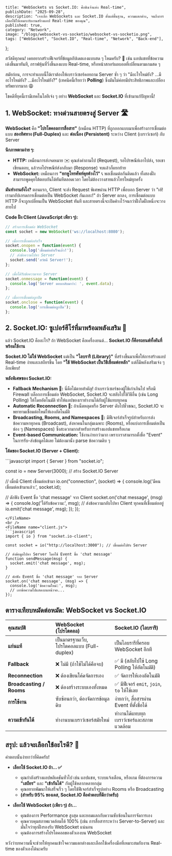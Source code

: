    title: "WebSockets vs Socket.IO: ศึกชิงเจ้าแห่ง Real-time",
    publishDate: "2025-09-28",
    description: "เจาะลึก WebSockets และ Socket.IO ตั้งแต่พื้นฐาน, ความแตกต่าง, จนถึงการเลือกใช้ให้เหมาะกับงานสร้างแอป Real-time ของคุณ",
    published: true,
    category: "Network",
    image: "/blogs/websocket-vs-socketio/websocket-vs-socketio.png",
    tags: ["WebSocket", "Socket.IO", "Real-time", "Network", "Back-end"],
};

สวัสดีทุกคน! เคยอยากสร้างฟีเจอร์ที่ข้อมูลอัปเดตเองแบบสด ๆ ไหมครับ? 🤔 เช่น แอปแชทที่ข้อความเด้งขึ้นมาทันที, กราฟหุ้นที่วิ่งขึ้นลงแบบ Real-time, หรือหน้าสกอร์ผลบอลที่เปลี่ยนตามเกมสด ๆ

สมัยก่อน, การจะทำแบบนี้ได้เราต้องให้เบราว์เซอร์คอยถาม Server ซ้ำ ๆ ว่า "มีอะไรใหม่ยัง? ...มีอะไรใหม่ยัง? ...มีอะไรใหม่ยัง?" (เทคนิคนี้เรียกว่า **Polling**) ซึ่งมันไม่ค่อยมีประสิทธิภาพและเปลืองทรัพยากรมาก 😩

โชคดีที่ยุคนี้เรามีเทคโนโลยีเจ๋ง ๆ อย่าง **WebSocket** และ **Socket.IO** ที่เข้ามาแก้ปัญหานี้!

## 1. WebSocket: ทางด่วนสายตรงสู่ Server 🛣️

**WebSocket** คือ **"โปรโตคอลการสื่อสาร"** (เหมือน HTTP) ที่ถูกออกแบบมาเพื่อสร้างการเชื่อมต่อแบบ **สองทิศทาง (Full-Duplex)** และ **ต่อเนื่อง (Persistent)** ระหว่าง Client (เบราว์เซอร์) กับ Server

**นึกภาพตามง่าย ๆ:**
*   **HTTP:** เหมือนการส่งจดหมาย ✉️ คุณส่งคำถามไป (Request), รอไปรษณีย์เอาไปส่ง, รอเขาเขียนตอบ, แล้วรอไปรษณีย์ส่งกลับมา (Response) จบแล้วก็แยกย้าย
*   **WebSocket:** เหมือนการ **"ยกหูโทรศัพท์คุยค้างไว้"** 📞 พอเชื่อมต่อกันติดแล้ว ทั้งสองฝั่งสามารถพูดคุยโต้ตอบกันได้ทันทีตลอดเวลา โดยไม่ต้องวางสายแล้วโทรใหม่ทุกครั้ง

**มันทำงานยังไง?**
ตอนแรก, Client จะส่ง Request พิเศษผ่าน HTTP เพื่อบอก Server ว่า "เฮ้! เรามาอัปเกรดการเชื่อมต่อเป็น WebSocket กันเถอะ!" ถ้า Server ตกลง, การเชื่อมต่อแบบ HTTP ก็จะถูกเปลี่ยนเป็น WebSocket ทันที และสายตรงนี้จะเปิดค้างไว้จนกว่าฝั่งใดฝั่งหนึ่งจะวางสายไป

**Code ฝั่ง Client (JavaScript เพียว ๆ):**
<FileName name="client.js">
```javascript
// สร้างการเชื่อมต่อ WebSocket
const socket = new WebSocket('ws://localhost:8080');

// เมื่อการเชื่อมต่อสำเร็จ
socket.onopen = function(event) {
  console.log('เชื่อมต่อสำเร็จแล้ว!');
  // ส่งข้อความไปหา Server
  socket.send('สวัสดี Server!');
};

// เมื่อได้รับข้อความจาก Server
socket.onmessage = function(event) {
  console.log('Server ตอบกลับมาว่า: ', event.data);
};

// เมื่อการเชื่อมต่อถูกปิด
socket.onclose = function(event) {
  console.log('การเชื่อมต่อถูกปิด');
};
```
</FileName>

## 2. Socket.IO: ซูเปอร์ฮีโร่ที่มาพร้อมพลังเสริม 🦸

แล้ว Socket.IO คืออะไร? ถ้า WebSocket คือเครื่องยนต์... **Socket.IO ก็คือรถยนต์ทั้งคันที่พร้อมใช้งาน**

**Socket.IO ไม่ใช่ WebSocket** แต่เป็น **"ไลบรารี (Library)"** ที่สร้างขึ้นมาเพื่อให้การสร้างแอป Real-time ง่ายและเสถียรขึ้น โดย **"ใช้ WebSocket เป็นวิธีเชื่อมต่อหลัก"** แต่ก็มีพลังเสริมเจ๋ง ๆ อีกเพียบ!

**พลังพิเศษของ Socket.IO:**
*   **Fallback Mechanism 🔄:** นี่คือไม้ตายสำคัญ! ถ้าเบราว์เซอร์ของผู้ใช้เก่าเกินไป หรือมี Firewall บล็อกการเชื่อมต่อ WebSocket, Socket.IO จะสลับไปใช้วิธีอื่น (เช่น Long Polling) ให้โดยอัตโนมัติ ทำให้แอปของเราทำงานได้กับผู้ใช้แทบทุกคน
*   **Automatic Reconnection 🔌:** ถ้าเน็ตหลุดหรือ Server ดับไปชั่วขณะ, Socket.IO จะพยายามเชื่อมต่อใหม่ให้เองอัตโนมัติ
*   **Broadcasting, Rooms, and Namespaces 📢:** มีฟีเจอร์สำเร็จรูปสำหรับการส่งข้อความหาทุกคน (Broadcast), ส่งหาคนในกลุ่มเฉพาะ (Rooms), หรือแบ่งการเชื่อมต่อเป็นช่อง ๆ (Namespaces) ซึ่งสะดวกมากสำหรับการสร้างแอปแชทหรือเกม
*   **Event-based Communication:** ใช้งานง่ายกว่ามาก เพราะเราสามารถตั้งชื่อ "Event" ในการรับ-ส่งข้อมูลได้เลย ไม่ต้องมานั่ง parse ข้อความดิบ ๆ

**โค้ดของ Socket.IO (Server + Client):**

<FileName name="server.js (Node.js)">
```javascript
import { Server } from "socket.io";

const io = new Server(3000); // สร้าง Socket.IO Server

// เมื่อมี Client เชื่อมต่อเข้ามา
io.on("connection", (socket) => {
  console.log('มีคนเชื่อมต่อเข้ามาแล้ว:', socket.id);

  // ดักฟัง Event ชื่อ 'chat message' จาก Client
  socket.on('chat message', (msg) => {
    console.log('ได้รับข้อความ:', msg);
    // ส่งข้อความกลับไปหา Client ทุกคนที่เชื่อมต่ออยู่
    io.emit('chat message', msg);
  });
});
```
</FileName>
<br />
<FileName name="client.js">
```javascript
import { io } from "socket.io-client";

const socket = io("http://localhost:3000"); // เชื่อมต่อไปยัง Server

// ส่งข้อมูลไปหา Server โดยใช้ Event ชื่อ 'chat message'
function sendMessage(msg) {
  socket.emit('chat message', msg);
}

// ดักฟัง Event ชื่อ 'chat message' จาก Server
socket.on('chat message', (msg) => {
  console.log('ข้อความใหม่:', msg);
  // เอาข้อความไปแสดงบนหน้าจอ...
});
```
</FileName>

## ตารางเทียบหมัดต่อหมัด: WebSocket vs Socket.IO

| คุณสมบัติ | WebSocket (โปรโตคอล) | Socket.IO (ไลบรารี) |
| :--- | :--- | :--- |
| **แก่นแท้** | เป็นมาตรฐานเว็บ, โปรโตคอลแบบ (Full-duplex) | เป็นไลบรารีที่ครอบ WebSocket อีกที |
| **Fallback** | ❌ ไม่มี (ถ้าใช้ไม่ได้คือจบ) | ✅ มี (สลับไปใช้ Long Polling ให้อัตโนมัติ) |
| **Reconnection** | ❌ ต้องเขียนโค้ดจัดการเอง | ✅ จัดการให้เองอัตโนมัติ |
| **Broadcasting / Rooms** | ❌ ต้องสร้างระบบเองทั้งหมด | ✅ มีฟีเจอร์ `emit`, `join`, `to` ให้ใช้เลย |
| **การใช้งาน** | ซับซ้อนกว่า, ต้องจัดการข้อมูลดิบ | ง่ายกว่า, สื่อสารผ่าน Event ที่ตั้งชื่อได้ |
| **ความเข้ากันได้** | ทำงานบนเบราว์เซอร์สมัยใหม่ | ทำงานได้แทบทุกเบราว์เซอร์และสภาพแวดล้อม |

## สรุป: แล้วจะเลือกใช้อะไรดี? 🤔

คำตอบนั้นง่ายกว่าที่คิดครับ!

*   **เลือกใช้ Socket.IO ถ้า... ✅**
    *   คุณกำลังสร้างแอปพลิเคชันทั่วไป เช่น แอปแชท, ระบบแจ้งเตือน, หรือเกม ที่ต้องการความ **"เสถียร"** และ **"เข้ากันได้"** กับผู้ใช้หลากหลายกลุ่ม
    *   คุณอยากพัฒนาให้เสร็จเร็ว ๆ โดยใช้ฟีเจอร์สำเร็จรูปอย่าง Rooms หรือ Broadcasting
    *   **(สำหรับ 95% ของเคส, Socket.IO คือคำตอบที่ดีกว่าครับ)**

*   **เลือกใช้ WebSocket (เพียว ๆ) ถ้า...**
    *   คุณต้องการ Performance สูงสุด และยอมแลกกับความซับซ้อนในการจัดการเอง
    *   คุณควบคุมสภาพแวดล้อมได้ 100% (เช่น การสื่อสารระหว่าง Server-to-Server) และมั่นใจว่าทุกฝั่งรองรับ WebSocket แน่นอน
    *   คุณต้องการสร้างโปรโตคอลของตัวเองบน WebSocket

หวังว่าบทความนี้จะช่วยให้ทุกคนเข้าใจความแตกต่างและเลือกใช้เครื่องมือที่เหมาะสมกับงาน Real-time ของตัวเองได้นะครับ
